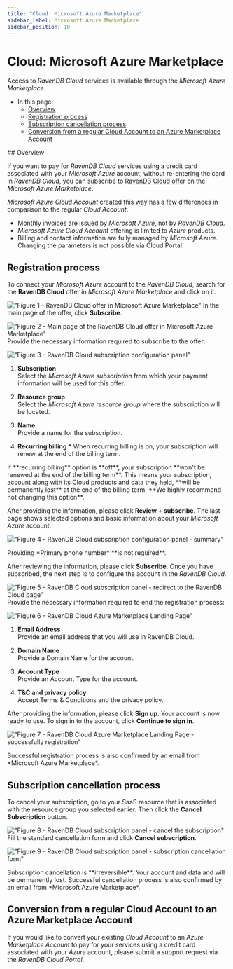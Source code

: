 ```yaml
---
title: "Cloud: Microsoft Azure Marketplace"
sidebar_label: Microsoft Azure Marketplace
sidebar_position: 10
---
```



# Cloud: Microsoft Azure Marketplace
<Admonition type="note" title="Note">

Access to *RavenDB Cloud* services is available through the *Microsoft Azure Marketplace*.

* In this page:
    * [Overview](../cloud/cloud-microsoft-azure-marketplace#overview)
    * [Registration process](../cloud/cloud-microsoft-azure-marketplace#registration-process)
    * [Subscription cancellation process](../cloud/cloud-microsoft-azure-marketplace#subscription-cancellation-process)
    * [Conversion from a regular Cloud Account to an Azure Marketplace Account](../cloud/cloud-microsoft-azure-marketplace#conversion-from-a-regular-cloud-account-to-an-azure-marketplace-account)

</Admonition>
## Overview

If you want to pay for *RavenDB Cloud* services using a credit card associated with your *Microsoft Azure* account, without re-entering the card in *RavenDB Cloud*, you can subscribe to [RavenDB Cloud offer](https://azuremarketplace.microsoft.com/en-us/marketplace/apps/hibernatingrhinos.ravendb-cloud-payg?tab=Overview) on the *Microsoft Azure Marketplace*.

*Microsoft Azure Cloud Account* created this way has a few differences in comparison to the regular *Cloud Account*:

- Monthly invoices are issued by *Microsoft Azure*, not by *RavenDB Cloud*.
- *Microsoft Azure Cloud Account* offering is limited to *Azure* products.
- Billing and contact information are fully managed by *Microsoft Azure*. Changing the parameters is not possible via Cloud Portal.


## Registration process

To connect your *Microsoft Azure* account to the *RavenDB Cloud*, search for the **RavenDB Cloud** offer in *Microsoft Azure Marketplace* and click on it.

!["Figure 1 - RavenDB Cloud offer in Microsoft Azure Marketplace"](./assets/microsoft-azure-marketplace-cloud-ravendb-offer.png)
In the main page of the offer, click **Subscribe**.

!["Figure 2 - Main page of the RavenDB Cloud offer in Microsoft Azure Marketplace"](./assets/microsoft-azure-marketplace-cloud-ravendb-offer-overview.png)
Provide the necessary information required to subscribe to the offer:

!["Figure 3 - RavenDB Cloud subscription configuration panel"](./assets/microsoft-azure-marketplace-cloud-ravendb-offer-configration.png)

1.  **Subscription**  
    Select the *Microsoft Azure subscription* from which your payment information will be used for this offer.

2.  **Resource group**  
    Select the *Microsoft Azure resource group* where the subscription will be located.

3.  **Name**  
    Provide a name for the subscription. 

4.  **Recurring billing**  *
    When recurring billing is on, your subscription will renew at the end of the billing term.

<Admonition type="danger" title="Danger">
If **recurring billing** option is **off**, your subscription **won't be renewed at the end of the billing term**.
This means your subscription, account along with its Cloud products and data they held, **will be permanently lost** at the end of the billing term.
**We highly recommend not changing this option**.
</Admonition>

After providing the information, please click **Review + subscribe**.
The last page shows selected options and basic information about your *Microsoft Azure* account.

!["Figure 4 - RavenDB Cloud subscription configuration panel - summary"](./assets/microsoft-azure-marketplace-cloud-ravendb-offer-summary.png)

<Admonition type="info" title="Info">
Providing *Primary phone number* **is not required**.
</Admonition>

After reviewing the information, please click **Subscribe**.
Once you have subscribed, the next step is to configure the account in the *RavenDB Cloud*.

!["Figure 5 - RavenDB Cloud subscription panel - redirect to the RavenDB Cloud page"](./assets/microsoft-azure-marketplace-cloud-ravendb-offer-almost-done-configuration.png)
Provide the necessary information required to end the registration process:

!["Figure 6 - RavenDB Cloud Azure Marketplace Landing Page"](./assets/cloud-ravendb-azure-marketplace-landing-page.png)

1.  **Email Address**  
   Provide an email address that you will use in RavenDB Cloud.

2.  **Domain Name**  
    Provide a Domain Name for the account.

3.  **Account Type**  
    Provide an Account Type for the account.

4.  **T&C and privacy policy**  
    Accept Terms & Conditions and the privacy policy.

After providing the information, please click **Sign up**.
Your account is now ready to use. To sign in to the account, click **Continue to sign in**.

!["Figure 7 - RavenDB Cloud Azure Marketplace Landing Page - successfully registration"](./assets/cloud-ravendb-azure-marketplace-landing-page-thank-you.png)

<Admonition type="info" title="Info">
Successful registration process is also confirmed by an email from *Microsoft Azure Marketplace*.
</Admonition>


## Subscription cancellation process

To cancel your subscription, go to your SaaS resource that is associated with the resource group you selected earlier. 
Then click the **Cancel Subscription** button.

!["Figure 8 - RavenDB Cloud subscription panel - cancel the subscription"](./assets/microsoft-azure-marketplace-cloud-ravendb-subscription-cancel-subscription.png)
Fill the standard cancellation form and click **Cancel subscription**.

!["Figure 9 - RavenDB Cloud subscription panel - subscription cancellation form"](./assets/microsoft-azure-marketplace-cloud-ravendb-subscription-cancel-subscription-reason-form.png)

<Admonition type="danger" title="Danger">
Subscription cancellation is **irreversible**. Your account and data and will be permanently lost.  
</Admonition>

<Admonition type="info" title="Info">
Successful cancellation process is also confirmed by an email from *Microsoft Azure Marketplace*.
</Admonition>


## Conversion from a regular Cloud Account to an Azure Marketplace Account

If you would like to convert your existing *Cloud Account* to an *Azure Marketplace Account* to pay for your services using a credit card associated with your *Azure* account, please submit a support request via the *RavenDB Cloud Portal*.



